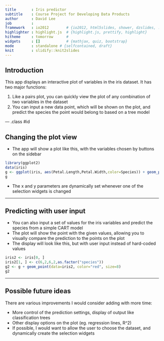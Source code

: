 ```yaml
---
title       : Iris predictor
subtitle    : Course Project for Developing Data Products
author      : David Lee
job         : 
framework   : io2012        # {io2012, html5slides, shower, dzslides, ...}
highlighter : highlight.js  # {highlight.js, prettify, highlight}
hitheme     : tomorrow      # 
widgets     : []            # {mathjax, quiz, bootstrap}
mode        : standalone # {selfcontained, draft}
knit        : slidify::knit2slides
---
```


## Introduction

<p>This app displays an interactive plot of variables in the iris dataset.  It has two major functions:</p>
1. Like a pairs plot, you can quickly view the plot of any combination of two variables in the dataset
2. You can input a new data point, which will be shown on the plot, and predict the species the point would belong to based on a tree model 

--- .class #id 

## Changing the plot view

- The app will show a plot like this, with the variables chosen by buttons on the sidebar
```r
library(ggplot2)
data(iris)
g <- ggplot(iris, aes(Petal.Length,Petal.Width,color=Species)) + geom_point()
g
```
- The x and y parameters are dynamically set whenever one of the selection widgets is changed

---

## Predicting with user input

- You can also input a set of values for the iris variables and predict the species from a simple CART model
- The plot will show the point with the given values, allowing you to visually compare the prediction to the points on the plot
- The display will look like this, but with user input instead of hard-coded values
```r
iris2 <- iris[0, ]
iris2[1, ] <- c(6,2,6,2,as.factor("species"))
g2 <- g + geom_point(data=iris2, color="red", size=8)
g2
```

---

## Possible future ideas

<p>There are various improvements I would consider adding with more time:</p>
- More control of the prediction settings, display of output like classification trees 
- Other display options on the plot (eg. regression lines, R^2)
- If possible, I would want to allow the user to choose the dataset, and dynamically create the selection widgets



